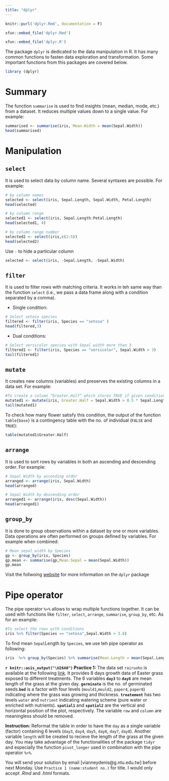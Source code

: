 ```yaml
---
title: "dplyr"
---
```


```r
knitr::purl('dplyr.Rmd', documentation = F)
```


```r
xfun::embed_file('dplyr.Rmd')
```

```r
xfun::embed_file('dplyr.R')
```

The package `dplyr` is  dedicated to the data manipulation in R. It has many common functions to fasten  data exploration and transformation. Some important functions from this packages are covered below.

```r
library (dplyr)
```



# Summary

The function `summarise` is used to find insights (mean, median, mode, etc.) from a dataset. It reduces multiple values down to a single value. For example:

```r
summarised <- summarise(iris, Mean.Width = mean(Sepal.Width))
head(summarised)
```

# Manipulation

## `select`

It is used to select data by column name. Several syntaxes are possible. For example:

```r
# by column names
selected <- select(iris, Sepal.Length, Sepal.Width, Petal.Length)
head(selected) 

# by column range
selected1 <- select(iris, Sepal.Length:Petal.Length)
head(selected1, 4)

# by column range number
selected2 <- select(iris,c(2:5))
head(selected2)
```

Use `-` to hide a particular column

```r
selected <- select(iris, -Sepal.Length, -Sepal.Width)
```

## `filter`

It is used to filter rows with matching criteria. It works in teh same way than the function `select` (i.e., we pass a data frame along with a condition separated by a comma).

- Single condition:

```r
# Select setosa species
filtered <- filter(iris, Species == "setosa" )
head(filtered,3)
```

- Dual conditions:

```r
# Select versicolor species with Sepal width more than 3
filtered1 <- filter(iris, Species == "versicolor", Sepal.Width > 3)
tail(filtered1)
```


## `mutate`

It creates new columns (variables) and preserves the existing columns in a data set. For example:

```r
#To create a column “Greater.Half” which stores TRUE if given condition is TRUE
mutated1 <- mutate(iris, Greater.Half = Sepal.Width > 0.5 * Sepal.Length)
tail(mutated1)
```

To check how many flower satisfy this condition, the output of the function `table{base}` is a contingency table with the no. of individual (`FALSE` and `TRUE`):

```r
table(mutated1$Greater.Half)
```

## `arrange`

It is used to sort rows by variables in both an ascending and descending order. For example:

```r
# Sepal Width by ascending order
arranged <- arrange(iris, Sepal.Width)
head(arranged)

# Sepal Width by descending order
arranged1 <- arrange(iris, desc(Sepal.Width))
head(arranged1)
```

## `group_by`

It is done to group observations within a dataset by one or more variables. Data operations are often performed on groups defined by variables. For example when combined:

```r
# Mean sepal width by Species
gp <- group_by(iris, Species)
gp.mean <- summarise(gp,Mean.Sepal = mean(Sepal.Width))
gp.mean
```

Visit the follwoing [website](https://dplyr.tidyverse.org/) for more information on the `dplyr` package

# Pipe operator

The pipe operator `%>%` allows to wrap multiple functions together. It can be used with functions like `filter`, `select`, `arrange`, `summarise`, `group_by`, etc. As for  an example:

```r
#To select the rows with conditions
iris %>% filter(Species == "setosa",Sepal.Width > 3.8)
```

To find mean `Sepal`Length by `Species`, we use teh pipe operator as following:

```r
iris  %>% group_by(Species) %>% summarise(Mean.Length = mean(Sepal.Length))
```



<p class="alert">
**`r knitr::asis_output("\U26A0")` Practice 1:** The data set `rairuoho` is available at the following [link](https://www.dipintothereef.com/uploads/3/7/3/5/37359245/rairuoho.txt). It provides 8 days growth data of Easter grass exposed to different treatments.
The 6 variables **`day3`** to **`day8`** are mean length of the grass at the given day. **`germinate`** is the no. of germinated seeds.**`bed`** is a factor with four levels (`mould1`,`mould2`, `paper4`, `paper8`) indicating where the grass was growing and thickness. **`treatement`** has two levels `water` and `nutrient` indicating watering scheme (pure water or enriched with nutrients). **`spatial1`** and **`spatial2`** are the vertical and horizontal position of the plot, respectively. The variable `row` and `column` are meaningless should be removed.
</p>


<p class="alert">
**Instruction:** Reformat the table in order to have the `day` as a single variable (factor) containing 6 levels (`day3`, `day4`, `day5`, `day6`, `day7`, `day8`). Another variable `length`  will be created to recieve the length of the grass at the given day. You may take advantage of the functionalities of the package `tidyr` and especially the function `pivot_longer` used in combination with the pipe operator `%>%`. 
</p>

You will send your solution by email [vianneydenis@g.ntu.edu.tw] before next Monday. Use `Practice 1 (name:student no.)` for title. I would only accept *.Rmd* and *.html* formats.
